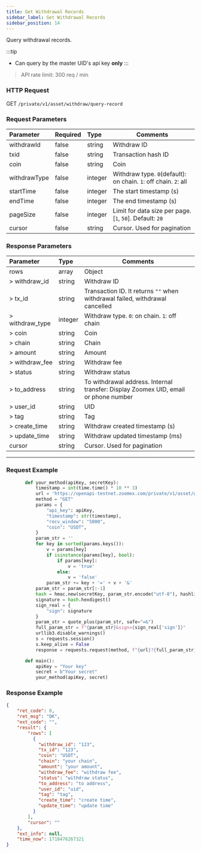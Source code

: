 ```yaml
---
title: Get Withdrawal Records
sidebar_label: Get Withdrawal Records
sidebar_position: 14
---
```


Query withdrawal records.

:::tip
* Can query by the master UID's api key **only**
:::

> API rate limit: 300 req / min

### HTTP Request
GET `/private/v1/asset/withdraw/query-record`

### Request Parameters
| Parameter | Required | Type | Comments|
|:----- |:-------|:-----|------ |
|withdrawId |false |string |Withdraw ID |
|txid |false |string |Transaction hash ID |
|coin |false |string |Coin |
|withdrawType |false |integer |Withdraw type. `0`(default): on chain. `1`: off chain. `2`: all|
|startTime |false |integer |The start timestamp (s) |
|endTime |false |integer |The end timestamp (s) |
|pageSize |false |integer |Limit for data size per page. [`1`, `50`]. Default: `20`|
|cursor |false |string |Cursor. Used for pagination|

### Response Parameters
| Parameter | Type | Comments|
|:----- |:-----|----- |
|rows |array|Object |
|> withdraw_id |string |Withdraw ID |
|> tx_id |string |Transaction ID. It returns `""` when withdrawal failed, withdrawal cancelled|
|> withdraw_type |integer |Withdraw type. `0`: on chain. `1`: off chain|
|> coin |string |Coin |
|> chain |string |Chain |
|> amount |string |Amount |
|> withdraw_fee |string |Withdraw fee |
|> status |string |Withdraw status |
|> to_address |string |To withdrawal address. Internal transfer: Display Zoomex UID, email or phone number |
|> user_id |string |UID |
|> tag |string |Tag |
|> create_time |string |Withdraw created timestamp (s) |
|> update_time |string |Withdraw updated timestamp (ms) |
|cursor |string|Cursor. Used for pagination |


---

### Request Example

```python
       def your_method(apiKey, secretKey):
           timestamp = int(time.time() * 10 ** 3)
           url = 'https://openapi-testnet.zoomex.com/private/v1/asset/withdraw/query-record'
           method = "GET"
           params = {
               "api_key": apiKey,
               "timestamp": str(timestamp),
               "recv_window": "5000",
               "coin": "USDT",
           }
           param_str = ''
           for key in sorted(params.keys()):
               v = params[key]
               if isinstance(params[key], bool):
                   if params[key]:
                       v = 'true'
                   else:
                       v = 'false'
               param_str += key + '=' + v + '&'
           param_str = param_str[:-1]
           hash = hmac.new(secretKey, param_str.encode("utf-8"), hashlib.sha256)
           signature = hash.hexdigest()
           sign_real = {
               "sign": signature
           }
           param_str = quote_plus(param_str, safe="=&")
           full_param_str = f"{param_str}&sign={sign_real['sign']}"
           urllib3.disable_warnings()
           s = requests.session()
           s.keep_alive = False
           response = requests.request(method, f"{url}?{full_param_str}", verify=False)

       def main():
           apiKey = "Your key"
           secret = b"Your secret"
           your_method(apiKey, secret)

```

### Response Example

```json
{
    "ret_code": 0,
    "ret_msg": "OK",
    "ext_code": "",
    "result": {
        "rows": [
          {
            "withdraw_id": "123",
            "tx_id": "123",
            "coin": "USDT",
            "chain": "your chain",
            "amount": "your amount",
            "withdraw_fee": "withdraw fee",
            "status": "withdraw status",
            "to_address": "to address",
            "user_id": "uid",
            "tag": "tag",
            "create_time": "create time",
            "update_time": "update time"
          }
        ],
        "cursor": ""
    },
    "ext_info": null,
    "time_now": 1718476267321
}
```
